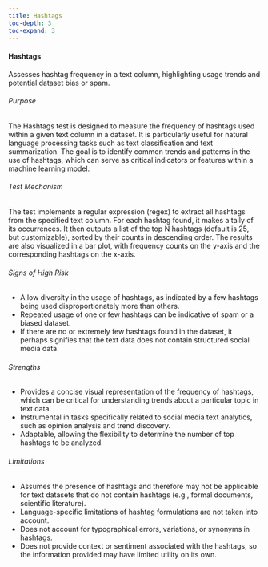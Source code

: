 ```yaml
---
title: Hashtags
toc-depth: 3
toc-expand: 3
---
```







 
#### Hashtags

Assesses hashtag frequency in a text column, highlighting usage trends and potential dataset bias or spam.

###### Purpose

The Hashtags test is designed to measure the frequency of hashtags used within a given text column in a dataset. It
is particularly useful for natural language processing tasks such as text classification and text summarization.
The goal is to identify common trends and patterns in the use of hashtags, which can serve as critical indicators
or features within a machine learning model.

###### Test Mechanism

The test implements a regular expression (regex) to extract all hashtags from the specified text column. For each
hashtag found, it makes a tally of its occurrences. It then outputs a list of the top N hashtags (default is 25,
but customizable), sorted by their counts in descending order. The results are also visualized in a bar plot, with
frequency counts on the y-axis and the corresponding hashtags on the x-axis.

###### Signs of High Risk

- A low diversity in the usage of hashtags, as indicated by a few hashtags being used disproportionately more than
others.
- Repeated usage of one or few hashtags can be indicative of spam or a biased dataset.
- If there are no or extremely few hashtags found in the dataset, it perhaps signifies that the text data does not
contain structured social media data.

###### Strengths

- Provides a concise visual representation of the frequency of hashtags, which can be critical for understanding
trends about a particular topic in text data.
- Instrumental in tasks specifically related to social media text analytics, such as opinion analysis and trend
discovery.
- Adaptable, allowing the flexibility to determine the number of top hashtags to be analyzed.

###### Limitations

- Assumes the presence of hashtags and therefore may not be applicable for text datasets that do not contain
hashtags (e.g., formal documents, scientific literature).
- Language-specific limitations of hashtag formulations are not taken into account.
- Does not account for typographical errors, variations, or synonyms in hashtags.
- Does not provide context or sentiment associated with the hashtags, so the information provided may have limited
utility on its own.




 